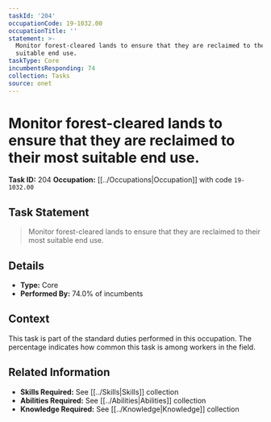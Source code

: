 ```yaml
---
taskId: '204'
occupationCode: 19-1032.00
occupationTitle: ''
statement: >-
  Monitor forest-cleared lands to ensure that they are reclaimed to their most
  suitable end use.
taskType: Core
incumbentsResponding: 74
collection: Tasks
source: onet
---
```

# Monitor forest-cleared lands to ensure that they are reclaimed to their most suitable end use.

**Task ID:** 204
**Occupation:** [[../Occupations|Occupation]] with code `19-1032.00`

## Task Statement

> Monitor forest-cleared lands to ensure that they are reclaimed to their most suitable end use.

## Details

- **Type:** Core
- **Performed By:** 74.0% of incumbents

## Context

This task is part of the standard duties performed in this occupation. The percentage indicates how common this task is among workers in the field.

## Related Information

- **Skills Required:** See [[../Skills|Skills]] collection
- **Abilities Required:** See [[../Abilities|Abilities]] collection
- **Knowledge Required:** See [[../Knowledge|Knowledge]] collection
